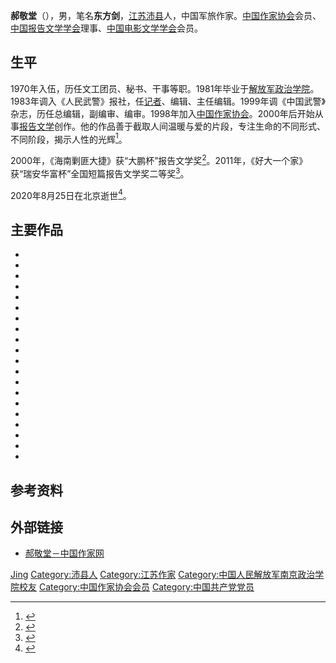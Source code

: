 {{Infobox writer
| 姓名     = 郝敬堂
| 图像     = 
| 笔名     = 东方剑
| 出生     = 1952年4月2日
| 出生地点 = {{CHN}}[[江苏省|江苏省]][[沛县|沛县]]
| 逝世     = {{Dda|2020|8|25|1952|4|2}}
| 逝世地点 = {{CHN}}[[北京市|北京市]]
| 职业     = 记者、作家、编辑
| 语言     = [[中文|中文]]
| 种族     = [[汉族|汉族]]
| 教育程度 = 
| 母校     = [[中国人民解放军南京政治学院|中国人民解放军南京政治学院]]
| 创作时期 = 1980年－2020年
| 体裁     = [[报告文学|报告文学]]
| 主题     = 
| 子女     = 
| 著名作品 =《爱的金字塔》
| 奖项     = 
}}
'''郝敬堂'''（{{bd|1952年|4月2日|2020年|8月25日|catIdx=Hao}}），男，笔名'''东方剑'''，[[江苏省|江苏]][[沛县|沛县]]人，中国军旅作家。[[中国作家协会|中国作家协会]]会员、[[中国报告文学学会|中国报告文学学会]]理事、[[中国电影文学学会|中国电影文学学会]]会员。

==生平==
1970年入伍，历任文工团员、秘书、干事等职。1981年毕业于[[中国人民解放军南京政治学院|解放军政治学院]]。1983年调入《人民武警》报社，任[[记者|记者]]、编辑、主任编辑。1999年调《中国武警》杂志，历任总编辑，副编审、编审。1998年加入[[中国作家协会|中国作家协会]]。2000年后开始从事[[报告文学|报告文学]]创作。他的作品善于截取人间温暖与爱的片段，专注生命的不同形式、不同阶段，揭示人性的光辉<ref>{{cite web |author=吴敏 |title=根植于时代的大爱与赞歌——从郝敬堂报告文学作品谈作家责任 |url=http://www.81.cn/jfjbmap/content/2015-02/26/content_103126.htm |archiveurl=https://web.archive.org/web/20200826094056/http://www.81.cn/jfjbmap/content/2015-02/26/content_103126.htm |archivedate=2020-08-26 |publisher=[[解放军报|解放军报]] |date=2015-02-26}}</ref>。

2000年，《海南剿匪大捷》获“大鹏杯”报告文学奖<ref>{{cite web |title=“大鹏杯”报告文学征文揭晓（艺文讯息） |url=http://www.people.com.cn/rmrb/200001/22/newfiles/wzb_20000122001061_5.html |publisher=人民日报 |date=2000-01-22}}</ref>。2011年，《好大一个家》获“瑞安华富杯”全国短篇报告文学奖二等奖<ref>{{cite web |author=饶翔 |title=“瑞安华富杯”全国短篇报告文学奖颁奖 |url=http://www.chinawriter.com.cn/bk/2011-05-25/53559.html |publisher=中国作家网 |date=2011-05-25}}</ref>。

2020年8月25日在北京逝世<ref>{{cite web |title=《中国武警》杂志社原总编辑郝敬堂逝世，享年68岁 |url=https://www.thepaper.cn/newsDetail_forward_8877886 |publisher=澎湃新闻 |date=2020-08-25 |access-date=2020-08-26 |archive-date=2020-10-26 |archive-url=https://web.archive.org/web/20201026132038/https://www.thepaper.cn/newsDetail_forward_8877886 |dead-url=no }}</ref>。
==主要作品==
{{ref begin|2}}
*{{cite book |author=郝敬堂 |title=中国冰雪梦 |date=2017 |publisher=[[电子工业出版社|电子工业出版社]] |location=北京 |isbn=978-7-121-32176-4}}
*{{cite book |author=郝敬堂 |title=郝敬堂报告文学集（24册） |date=2014 |publisher=[[人民武警出版社|人民武警出版社]] |location=北京 |isbn=978-7-80176-982-4}}
*{{cite book |author=郝敬堂 |title=都市寻梦人: 宁波市流动人口调查报告 |date=2009 |publisher=[[中国人口出版社|中国人口出版社]] |location=北京 |isbn=978-7-5101-0007-9}}
*{{cite book |author=郝敬堂 |title=大巴山的呼唤: 党的好女儿王瑛 |date=2009 |publisher=四川文艺出版社 |location=成都 |isbn=978-7-5411-2845-5}}
*{{cite book |author=郝敬堂 |author2=张国领 |title=生死大救援: 武警部队汶川抗震救灾纪实 |url=https://archive.org/details/shengsidajiuyuan0000unse |date=2008 |publisher=人民武警出版社 |series=中国武警特别行动系列丛书 |location=北京 |isbn=978-7-80176-296-2}}
*{{cite book |author=郝敬堂 |title=大搜捕 |url=https://archive.org/details/dasoubu0000unse |date=2007 |publisher=人民武警出版社 |series=中国武警特别行动系列丛书 |location=北京 |isbn=978-7-80176-223-8}}
*{{cite book |author=郝敬堂 |title=铁血英雄 |date=2007 |publisher=人民武警出版社 |series=中国武警特别行动系列丛书 |location=北京 |isbn=978-7-80176-254-2}}
*{{cite book |author=郝敬堂 |title=兵发死亡谷 |date=2007 |publisher=人民武警出版社 |series=中国武警特别行动系列丛书 |location=北京 |isbn=978-7-80176-224-5}}
*{{cite book |author=郝敬堂 |title=擂台霸主 |date=2007 |publisher=人民武警出版社 |location=北京 |isbn=978-7-80176-256-6}}
*{{cite book |author=郝敬堂 |author2=文炜 |author3=舒畅 |title=请允许我用左手敬礼: 丁晓兵，中国的保尔·柯察金 |date=2006 |publisher=人民出版社 |location=北京 |isbn=7-01-005553-X}}
*{{cite book |author=郝敬堂 |author2=舒畅 |title=正步走过春天 |date=2005 |publisher=北京十月文艺出版社 |location=北京 |isbn=7-5302-0826-8}}
*{{cite book |author=郝敬堂 |title=橄榄绿方阵里的明星人物 |date=2003 |publisher=人民武警出版社 |location=北京 |isbn=7-80176-084-0}}
*{{cite book |author=郝敬堂 |title=军嫂情 |date=2003 |publisher=人民武警出版社 |location=北京 |isbn=7-80176-083-2}}
*{{cite book |author=郝敬堂 |title=海南剿匪大捷 |date=2001 |publisher=[[河南文艺出版社|河南文艺出版社]] |location=郑州 |isbn=7-80623-257-5}}
*{{cite book |author=郝敬堂 |title=天路迢迢 |date=2001 |publisher=解放军出版社 |series=西部军旅风情纪实文丛 |location=北京 |isbn=7-5065-4147-5}}
*{{cite book |author=郝敬堂 |title=一个永远的童话: 当代艺术家风采 |date=1998 |publisher=中国三峡出版社 |location=北京 |isbn=7-80099-308-6}}
*{{cite book |author=郝敬堂 |title=边陲丰碑 |date=1998 |publisher=黄河出版社 |location=济南 |isbn=7-80558-550-4}}
*{{cite book |author=郝敬堂 |title=爱的金字塔 |date=1997 |publisher=[[中央民族大学出版社|中央民族大学出版社]] |location=北京 |isbn=7-81056-094-8}}
*{{cite book |author=黄基荣 |author2=郝敬堂 |title=路在脚下 |date=1997 |publisher=中国三峡出版社 |location=北京 |isbn=7-80099-182-2}}
*{{cite book |editor=郝敬堂 |editor2=赵剑平 |title=大追捕 |date=1993 |publisher=军事科学出版社 |location=北京 |isbn=7-80021-564-4}}
{{ref end}}
==参考资料==
{{portal|文学|人物}}
{{reflist}}
==外部链接==
*[http://www.chinawriter.com.cn/zxhy/member/1337.shtml 郝敬堂－中国作家网] {{Wayback|url=http://www.chinawriter.com.cn/zxhy/member/1337.shtml |date=20180812221924 }}
{{Authority control}}
{{DEFAULTSORT:Hao}}
[[Category:郝姓|Jing]]
[[Category:沛县人|Category:沛县人]]
[[Category:江苏作家|Category:江苏作家]]
[[Category:中国人民解放军南京政治学院校友|Category:中国人民解放军南京政治学院校友]]
[[Category:中国作家协会会员|Category:中国作家协会会员]]
[[Category:中国共产党党员|Category:中国共产党党员]]